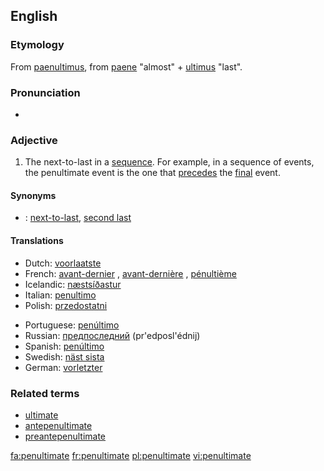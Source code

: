 {{was wotd|2006|November|29}}
==English==
===Etymology===
From {{L.}} [[paenultimus]], from [[paene]] "almost" + [[ultimus]] "last".

===Pronunciation===
{{IPA|/pɪ'nʌltɪmət/}}
*{{audio|en-us-penultimate.ogg|Audio (US)}}

===Adjective===
{{en-adj|-}}

# The next-to-last in a [[sequence]]. For example, in a sequence of events, the penultimate event is the one that [[precede]]s the [[final]] event.

====Synonyms====
*{{italbrac|the next-to-last}}: [[next-to-last]], [[second last]]

====Translations====
{{top}}
*Dutch: [[voorlaatste]]
*French: [[avant-dernier]] {{m}}, [[avant-dernière]] {{f}}, [[pénultième]]
*Icelandic: [[næstsíðastur]] {{m}}
*Italian: [[penultimo]]
*Polish: [[przedostatni]]
{{mid}}
*Portuguese: [[penúltimo]]
*Russian: [[предпоследний]] (pr'edposl'édnij)
*Spanish: [[penúltimo]]
*Swedish: [[näst sista]]
*German: [[vorletzter]] 
{{bottom}}

===Related terms===
*[[ultimate]]
*[[antepenultimate]]
*[[preantepenultimate]]

[[fa:penultimate]]
[[fr:penultimate]]
[[pl:penultimate]]
[[vi:penultimate]]